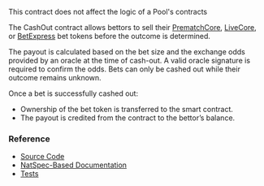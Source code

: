 
<PageHeadline
    title="CashOut"
    subTitle="Enables bettors to cash out their bets by oracle's signatures"
/>

<Callout type="info">
    This contract does not affect the logic of a Pool's contracts
</Callout>


The CashOut contract allows bettors to sell their [PrematchCore](/contracts/prematch-core), [LiveCore](/contracts/live-client-core), or [BetExpress](contracts/bet-express) bet tokens before the outcome is determined.

The payout is calculated based on the bet size and the exchange odds provided by an oracle at the time of cash-out. A valid oracle signature is required to confirm the odds. Bets can only be cashed out while their outcome remains unknown.

Once a bet is successfully cashed out:
- Ownership of the bet token is transferred to the smart contract.
- The payout is credited from the contract to the bettor’s balance.

### Reference

- [Source Code](https://github.com/Azuro-protocol/Azuro-v2-public/blob/main/contracts/extensions/CashOut.sol)
- [NatSpec-Based Documentation](https://azuro-protocol.github.io/Azuro-v2-public/#/contracts/extensions/CashOut.sol:CashOut)
- [Tests](https://github.com/Azuro-protocol/Azuro-v2-public/blob/main/test/cash-out-test.js)
